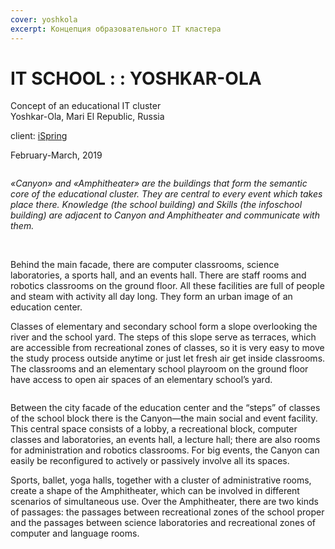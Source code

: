 ```yaml
---
cover: yoshkola
excerpt: Концепция образовательного IT кластера
---
```


# IT SCHOOL : : YOSHKAR-OLA

Concept of an educational IT cluster <br/>
Yoshkar-Ola, Mari El Republic, Russia

client: <a href="https://www.ispring.ru/" target="_blank">iSpring</a>

February-March, 2019

<Image src="https://unitcdn.tmshv.com/yoshkola_08_7660626cdd.jpg" alt="" />

_«Canyon» and «Amphitheater» are the buildings that form the semantic core of the educational cluster. They are central to every event which takes place there. Knowledge (the school building) and Skills (the infoschool building) are adjacent to Canyon and Amphitheater and communicate with them._

<Carousel effect='crossfade'>
	<Image src="https://unitcdn.tmshv.com/yoshkola_01_1_c40f3a1ced.jpg" alt="" />
	<Image src="https://unitcdn.tmshv.com/yoshkola_01_2_1a23e73ceb.jpg" alt="" />
	<Image src="https://unitcdn.tmshv.com/yoshkola_01_3_5cfbe2d233.jpg" alt="" />
	<Image src="https://unitcdn.tmshv.com/yoshkola_01_4_2824840441.jpg" alt="" />
	<Image src="https://unitcdn.tmshv.com/yoshkola_01_5_003c90bb2d.jpg" alt="" />
</Carousel>

Behind the main facade, there are computer classrooms, science laboratories, a sports hall, and an events hall. There are staff rooms and robotics classrooms on the ground floor. All these facilities are full of people and steam with activity all day long. They form an urban image of an education center.

Classes of elementary and secondary school form a slope overlooking the river and the school yard. The steps of this slope serve as terraces, which are accessible from recreational zones of classes, so it is very easy to move the study process outside anytime or just let fresh air get inside classrooms. The classrooms and an elementary school playroom on the ground floor have access to open air spaces of an elementary school’s yard.

<Image src="https://unitcdn.tmshv.com/yoshkola_03_8103ee5eba.jpg" alt="" />

Between the city facade of the education center and the “steps” of classes of the school block there is the Canyon—the main social and event facility. This central space consists of a lobby, a recreational block, computer classes and laboratories, an events hall, a lecture hall; there are also rooms for administration and robotics classrooms. For big events, the Canyon can easily be reconfigured to actively or passively involve all its spaces.

Sports, ballet, yoga halls, together with a cluster of administrative rooms, create a shape of the Amphitheater, which can be involved in different scenarios of simultaneous use. Over the Amphitheater, there are two kinds of passages: the passages between recreational zones of the school proper and the passages between science laboratories and recreational zones of computer and language rooms.

<Image src="https://unitcdn.tmshv.com/yoshkola_04_3bcbbba4dc.jpg" alt="" />

